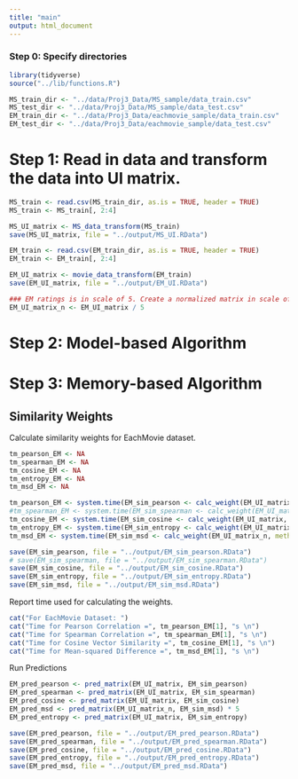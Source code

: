 ```yaml
---
title: "main"
output: html_document
---
```


### Step 0: Specify directories 
```r
library(tidyverse)
source("../lib/functions.R")

MS_train_dir <- "../data/Proj3_Data/MS_sample/data_train.csv"
MS_test_dir <- "../data/Proj3_Data/MS_sample/data_test.csv"
EM_train_dir <- "../data/Proj3_Data/eachmovie_sample/data_train.csv"
EM_test_dir <- "../data/Proj3_Data/eachmovie_sample/data_test.csv"
```

# Step 1: Read in data and transform the data into UI matrix.

```r
MS_train <- read.csv(MS_train_dir, as.is = TRUE, header = TRUE)
MS_train <- MS_train[, 2:4]

MS_UI_matrix <- MS_data_transform(MS_train)
save(MS_UI_matrix, file = "../output/MS_UI.RData")

EM_train <- read.csv(EM_train_dir, as.is = TRUE, header = TRUE)
EM_train <- EM_train[, 2:4]

EM_UI_matrix <- movie_data_transform(EM_train)
save(EM_UI_matrix, file = "../output/EM_UI.RData")

### EM ratings is in scale of 5. Create a normalized matrix in scale of 1 for Mean-squared difference sim weights calculation.
EM_UI_matrix_n <- EM_UI_matrix / 5

```

# Step 2: Model-based Algorithm

# Step 3: Memory-based Algorithm

## Similarity Weights

Calculate similarity weights for EachMovie dataset.

```r
tm_pearson_EM <- NA
tm_spearman_EM <- NA
tm_cosine_EM <- NA
tm_entropy_EM <- NA
tm_msd_EM <- NA

tm_pearson_EM <- system.time(EM_sim_pearson <- calc_weight(EM_UI_matrix, method = 'pearson'))
#tm_spearman_EM <- system.time(EM_sim_spearman <- calc_weight(EM_UI_matrix, method = 'spearman'))
tm_cosine_EM <- system.time(EM_sim_cosine <- calc_weight(EM_UI_matrix, method = 'cosine'))
tm_entropy_EM <- system.time(EM_sim_entropy <- calc_weight(EM_UI_matrix, method = 'entropy'))
tm_msd_EM <- system.time(EM_sim_msd <- calc_weight(EM_UI_matrix_n, method = 'msd'))

save(EM_sim_pearson, file = "../output/EM_sim_pearson.RData")
# save(EM_sim_spearman, file = "../output/EM_sim_spearman.RData")
save(EM_sim_cosine, file = "../output/EM_sim_cosine.RData")
save(EM_sim_entropy, file = "../output/EM_sim_entropy.RData")
save(EM_sim_msd, file = "../output/EM_sim_msd.RData")

```

Report time used for calculating the weights.

```r
cat("For EachMovie Dataset: ")
cat("Time for Pearson Correlation =", tm_pearson_EM[1], "s \n")
cat("Time for Spearman Correlation =", tm_spearman_EM[1], "s \n")
cat("Time for Cosine Vector Similarity =", tm_cosine_EM[1], "s \n")
cat("Time for Mean-squared Difference =", tm_msd_EM[1], "s \n")
```

Run Predictions

```r
EM_pred_pearson <- pred_matrix(EM_UI_matrix, EM_sim_pearson)
EM_pred_spearman <- pred_matrix(EM_UI_matrix, EM_sim_spearman)
EM_pred_cosine <- pred_matrix(EM_UI_matrix, EM_sim_cosine)
EM_pred_msd <- pred_matrix(EM_UI_matrix_n, EM_sim_msd) * 5
EM_pred_entropy <- pred_matrix(EM_UI_matrix, EM_sim_entropy)

save(EM_pred_pearson, file = "../output/EM_pred_pearson.RData")
save(EM_pred_spearman, file = "../output/EM_pred_spearman.RData")
save(EM_pred_cosine, file = "../output/EM_pred_cosine.RData")
save(EM_pred_entropy, file = "../output/EM_pred_entropy.RData")
save(EM_pred_msd, file = "../output/EM_pred_msd.RData")
```
